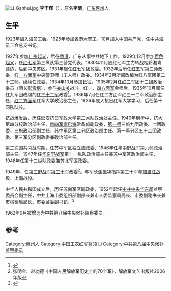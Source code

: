 [[File:Li_Ganhui.jpg|thumb]]
'''李干辉'''（{{bd|1905年||1974年|3月3日}}），原名'''李清'''，[[广东|广东]][[惠州|惠州]]人。

== 生平 ==
1923年加入海员工会。1925年参加[[省港大罢工|省港大罢工]]，10月加入[[中国共产党|中国共产党]]，任中共海员工会总支书记。

1927年参加[[广州起义|广州起义]]，后在[[香港|香港]]、广东从事中共地下工作。1929年12月参加[[百色起义|百色起义]]，任[[红七军|红七军]]第三纵队第三营党代表。1930年11月随红七军主力转战桂黔湘粤赣边，后到中央苏区。1931年起任[[红七军|红七军]]团政委。1932年后历任[[红五军|红五军]]第三师政委，[[红一方面军|红一方面军]]中央警卫师（工人师）政委。1934年2月所部改编为红八军团第二十三师，继续任政委。1934年10月参加[[长征|长征]]，1935年2月任[[红三军团|红三军团]]十三团政治委员（团长[[彭雪枫|彭雪枫]]），参与[[娄山关|娄山关]]战斗。红一、[[红四方面军|四方面军]]会师后，1935年10月调任红九军团改编的[[红三十二军|红三十二军]]政委<ref>{{Cite web |url=http://politics.people.com.cn/GB/8198/68298/68588/4645914.html |title=李干辉 红三十二军政治委员 |access-date=2014-07-31 |archive-date=2016-03-04 |archive-url=https://web.archive.org/web/20160304072949/http://politics.people.com.cn/GB/8198/68298/68588/4645914.html |dead-url=no }}</ref>。1936年7月任红二方面军红三十二军政治部主任，[[红二方面军|红二方面军]]红军大学政治部主任。1936年底入抗日红军大学学习，后任第十四队队长。

抗战爆发后，历任延安抗日军政大学第二大队政治处主任。1940年到华中，抗大第四分校政治部主任、[[新四军|新四军]][[崇明县|崇]][[启东市|启]][[海门市|海]]常备旅副政委，[[新四军第1师|第一师]]三旅九团政委、七团政委，三旅政治部副主任，[[苏中军区|苏中军区]]第二分区政治部主任、第一军分区五十二团政委、第三军分区副政委兼政治部主任。

第二次国共内战时期，任苏中军区独立旅政委、1946年任[[华中野战军|华中野战军]]第六师政治部主任。1947年任[[华东野战军|华东野战军]]第十一纵队政治部主任兼苏中军区政治部主任，1948年任第十二纵队政委兼苏北军区政委。

1949年，任[[第三野战军|第三野战军]][[中国人民解放军第30军|第三十军]]政委<ref>张明金、赵功德《中国人民解放军历史上的70个军》，解放军文艺出版社2006年版</ref>。与军长[[谢振华|谢振华]]指挥第三十军参加[[渡江战役|渡江战役]]、[[上海战役|上海战役]]。

中华人民共和国成立后，历任苏南军区副政委，1952年起任[[中共中央华东局|中共中央华东局]]监察委员会副主任，中共上海市委组织部副部长兼市人委监察局局长、市委副秘书长兼市档案局局长、市委监委副书记。<ref>{{Cite web |url=http://www.huizhou.cn/hzlang/hzrw/200703/t20070321_1126.htm |title=李干辉 |access-date=2014-07-31 |archive-date=2016-03-04 |archive-url=https://web.archive.org/web/20160304122839/http://www.huizhou.cn/hzlang/hzrw/200703/t20070321_1126.htm |dead-url=no }}</ref>

1962年9月被增选为中共第八届中央候补监察委员。 
== 参考 ==

[[Category:惠州人|Category:惠州人]]
[[Category:中国工农红军将领|Category:中国工农红军将领]]
[[Category:新四军将领|Li]]
[[Category:中共第八届中央候补监察委员|Category:中共第八届中央候补监察委员]]